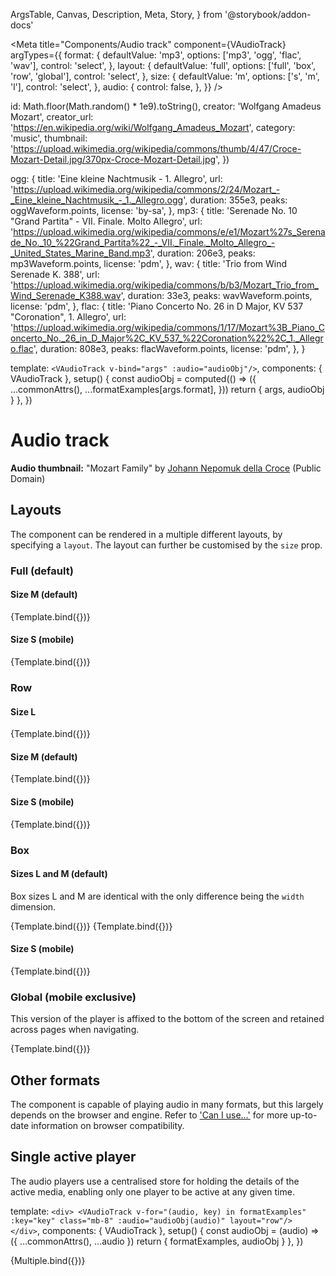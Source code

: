   ArgsTable,
  Canvas,
  Description,
  Meta,
  Story,
} from '@storybook/addon-docs'



<Meta
  title="Components/Audio track"
  component={VAudioTrack}
  argTypes={{
    format: {
      defaultValue: 'mp3',
      options: ['mp3', 'ogg', 'flac', 'wav'],
      control: 'select',
    },
    layout: {
      defaultValue: 'full',
      options: ['full', 'box', 'row', 'global'],
      control: 'select',
    },
    size: {
      defaultValue: 'm',
      options: ['s', 'm', 'l'],
      control: 'select',
    },
    audio: {
      control: false,
    },
  }}
/>

  id: Math.floor(Math.random() * 1e9).toString(),
  creator: 'Wolfgang Amadeus Mozart',
  creator_url: 'https://en.wikipedia.org/wiki/Wolfgang_Amadeus_Mozart',
  category: 'music',
  thumbnail:
    'https://upload.wikimedia.org/wikipedia/commons/thumb/4/47/Croce-Mozart-Detail.jpg/370px-Croce-Mozart-Detail.jpg',
})

  ogg: {
    title: 'Eine kleine Nachtmusik - 1. Allegro',
    url: 'https://upload.wikimedia.org/wikipedia/commons/2/24/Mozart_-_Eine_kleine_Nachtmusik_-_1._Allegro.ogg',
    duration: 355e3,
    peaks: oggWaveform.points,
    license: 'by-sa',
  },
  mp3: {
    title: 'Serenade No. 10 "Grand Partita" - VII. Finale. Molto Allegro',
    url: 'https://upload.wikimedia.org/wikipedia/commons/e/e1/Mozart%27s_Serenade_No._10_%22Grand_Partita%22_-_VII._Finale._Molto_Allegro_-_United_States_Marine_Band.mp3',
    duration: 206e3,
    peaks: mp3Waveform.points,
    license: 'pdm',
  },
  wav: {
    title: 'Trio from Wind Serenade K. 388',
    url: 'https://upload.wikimedia.org/wikipedia/commons/b/b3/Mozart_Trio_from_Wind_Serenade_K388.wav',
    duration: 33e3,
    peaks: wavWaveform.points,
    license: 'pdm',
  },
  flac: {
    title: 'Piano Concerto No. 26 in D Major, KV 537 "Coronation", 1. Allegro',
    url: 'https://upload.wikimedia.org/wikipedia/commons/1/17/Mozart%3B_Piano_Concerto_No._26_in_D_Major%2C_KV_537_%22Coronation%22%2C_1._Allegro.flac',
    duration: 808e3,
    peaks: flacWaveform.points,
    license: 'pdm',
  },
}

  template: `<VAudioTrack v-bind="args" :audio="audioObj"/>`,
  components: { VAudioTrack },
  setup() {
    const audioObj = computed(() => ({
      ...commonAttrs(),
      ...formatExamples[args.format],
    }))
    return { args, audioObj }
  },
})

# Audio track

<Description of={VAudioTrack} />

<ArgsTable of={VAudioTrack} />

**Audio thumbnail:** "Mozart Family" by
[Johann Nepomuk della Croce](https://en.wikipedia.org/wiki/Johann_Nepomuk_della_Croce)
(Public Domain)

## Layouts

The component can be rendered in a multiple different layouts, by
specifying a `layout`. The layout can further be customised by the `size` prop.

### Full (default)

#### Size M (default)

<Canvas>
  <Story
    name="Full (medium)"
    args={
      {
        // layout: 'full', (default)
        // size: 'm', (default)
      }
    }
  >
    {Template.bind({})}
  </Story>
</Canvas>

#### Size S (mobile)

<Canvas>
  <Story
    name="Full (small)"
    args={{
      // layout: 'full', (default)
      size: 's',
    }}
    parameters={{
      viewport: { defaultViewport: 'sm' },
    }}
  >
    {Template.bind({})}
  </Story>
</Canvas>

### Row

#### Size L

<Canvas>
  <Story
    name="Row (large)"
    args={{
      layout: 'row',
      size: 'l',
    }}
  >
    {Template.bind({})}
  </Story>
</Canvas>

#### Size M (default)

<Canvas>
  <Story
    name="Row (medium)"
    args={{
      layout: 'row',
      // size: 'm', (default)
    }}
  >
    {Template.bind({})}
  </Story>
</Canvas>

#### Size S (mobile)

<Canvas>
  <Story
    name="Row (small)"
    args={{
      layout: 'row',
      size: 's',
    }}
    parameters={{
      viewport: { defaultViewport: 'sm' },
    }}
  >
    {Template.bind({})}
  </Story>
</Canvas>

### Box

#### Sizes L and M (default)

Box sizes L and M are identical with the only difference being the `width`
dimension.

<Canvas>
  <Story
    name="Box (large)"
    args={{
      layout: 'box',
      size: 'l',
    }}
  >
    {Template.bind({})}
  </Story>
  <Story
    name="Box (medium)"
    args={{
      layout: 'box',
      // size: 'm', (default)
    }}
  >
    {Template.bind({})}
  </Story>
</Canvas>

#### Size S (mobile)

<Canvas>
  <Story
    name="Box (small)"
    args={{
      layout: 'box',
      size: 's',
    }}
    parameters={{
      viewport: { defaultViewport: 'sm' },
    }}
  >
    {Template.bind({})}
  </Story>
</Canvas>

### Global (mobile exclusive)

This version of the player is affixed to the bottom of the screen and retained
across pages when navigating.

<Canvas>
  <Story
    name="Global"
    args={{
      layout: 'global',
    }}
    parameters={{
      viewport: { defaultViewport: 'sm' },
    }}
  >
    {Template.bind({})}
  </Story>
</Canvas>

## Other formats

The component is capable of playing audio in many formats, but this largely
depends on the browser and engine. Refer to
['Can I use...'](https://caniuse.com/?search=audio%20format) for more up-to-date
information on browser compatibility.

## Single active player

The audio players use a centralised store for holding the details of the active
media, enabling only one player to be active at any given time.

  template: `
    <div>
      <VAudioTrack
        v-for="(audio, key) in formatExamples"
        :key="key"
        class="mb-8"
        :audio="audioObj(audio)"
        layout="row"/>
    </div>
  `,
  components: { VAudioTrack },
  setup() {
    const audioObj = (audio) => ({ ...commonAttrs(), ...audio })
    return { formatExamples, audioObj }
  },
})

<Canvas>
  <Story name="Multiple">{Multiple.bind({})}</Story>
</Canvas>
